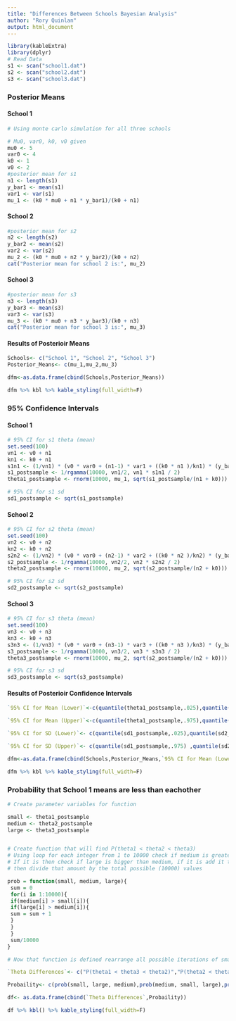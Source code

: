 ---
title: "Differences Between Schools Bayesian Analysis"
author: "Rory Quinlan"
output: html_document
---

```{r,warning=F,message=F}
library(kableExtra)
library(dplyr)
# Read Data
s1 <- scan("school1.dat")
s2 <- scan("school2.dat")
s3 <- scan("school3.dat")

```

### Posterior Means

#### School 1
```{r}
# Using monte carlo simulation for all three schools

# Mu0, var0, k0, v0 given
mu0 <- 5
var0 <- 4
k0 <- 1
v0 <- 2
#posterior mean for s1
n1 <- length(s1)
y_bar1 <- mean(s1)
var1 <- var(s1)
mu_1 <- (k0 * mu0 + n1 * y_bar1)/(k0 + n1)


```

#### School 2

```{r}
#posterior mean for s2
n2 <- length(s2)
y_bar2 <- mean(s2)
var2 <- var(s2)
mu_2 <- (k0 * mu0 + n2 * y_bar2)/(k0 + n2)
cat("Posterior mean for school 2 is:", mu_2)
```

#### School 3

```{r}
#posterior mean for s3
n3 <- length(s3)
y_bar3 <- mean(s3)
var3 <- var(s3)
mu_3 <- (k0 * mu0 + n3 * y_bar3)/(k0 + n3)
cat("Posterior mean for school 3 is:", mu_3)

```

#### Results of Posterioir Means
```{r}
Schools<- c("School 1", "School 2", "School 3")
Posterior_Means<- c(mu_1,mu_2,mu_3)

dfm<-as.data.frame(cbind(Schools,Posterior_Means))

dfm %>% kbl %>% kable_styling(full_width=F)

```

### 95% Confidence Intervals

#### School 1

```{r}
# 95% CI for s1 theta (mean)
set.seed(100)
vn1 <- v0 + n1 
kn1 <- k0 + n1
s1n1 <- (1/vn1) * (v0 * var0 + (n1-1) * var1 + ((k0 * n1 )/kn1) * (y_bar1 - mu0)^2 )
s1_postsample <- 1/rgamma(10000, vn1/2, vn1 * s1n1 / 2)
theta1_postsample <- rnorm(10000, mu_1, sqrt(s1_postsample/(n1 + k0)))
```

```{r}
# 95% CI for s1 sd
sd1_postsample <- sqrt(s1_postsample)

```


#### School 2

```{r}
# 95% CI for s2 theta (mean)
set.seed(100)
vn2 <- v0 + n2 
kn2 <- k0 + n2
s2n2 <- (1/vn2) * (v0 * var0 + (n2-1) * var2 + ((k0 * n2 )/kn2) * (y_bar2 - mu0)^2 )
s2_postsample <- 1/rgamma(10000, vn2/2, vn2 * s2n2 / 2)
theta2_postsample <- rnorm(10000, mu_2, sqrt(s2_postsample/(n2 + k0)))
```

```{r}
# 95% CI for s2 sd
sd2_postsample <- sqrt(s2_postsample)
```

#### School 3

```{r}
# 95% CI for s3 theta (mean)
set.seed(100)
vn3 <- v0 + n3 
kn3 <- k0 + n3
s3n3 <- (1/vn3) * (v0 * var0 + (n3-1) * var3 + ((k0 * n3 )/kn3) * (y_bar3 - mu0)^2 )
s3_postsample <- 1/rgamma(10000, vn3/2, vn3 * s3n3 / 2)
theta3_postsample <- rnorm(10000, mu_2, sqrt(s2_postsample/(n2 + k0)))
```

```{r}
# 95% CI for s3 sd
sd3_postsample <- sqrt(s3_postsample)

```

#### Results of Posterioir Confidence Intervals

```{r}
`95% CI for Mean (Lower)`<-c(quantile(theta1_postsample,.025),quantile(theta2_postsample,.025),quantile(theta3_postsample,.025))

`95% CI for Mean (Upper)`<-c(quantile(theta1_postsample,.975),quantile(theta2_postsample,.975),quantile(theta3_postsample,.975) )

`95% CI for SD (Lower)`<- c(quantile(sd1_postsample,.025),quantile(sd2_postsample,.025),quantile(sd3_postsample,.025))

`95% CI for SD (Upper)`<- c(quantile(sd1_postsample,.975) ,quantile(sd2_postsample,.975),quantile(sd3_postsample,.975))


```

```{r}
dfm<-as.data.frame(cbind(Schools,Posterior_Means,`95% CI for Mean (Lower)`,`95% CI for Mean (Upper)`,`95% CI for SD (Lower)`, `95% CI for SD (Upper)`))

dfm %>% kbl %>% kable_styling(full_width=F)
```

### Probability that School 1 means are less than eachother

```{r}
# Create parameter variables for function

small <- theta1_postsample
medium <- theta2_postsample
large <- theta3_postsample


# Create function that will find P(theta1 < theta2 < theta3)
# Using loop for each integer from 1 to 10000 check if medium is greater than small
# If it is then check if large is bigger than medium, if it is add it to sum variable
# then divide that amount by the total possible (10000) values

prob = function(small, medium, large){
 sum = 0
 for(i in 1:10000){
 if(medium[i] > small[i]){
 if(large[i] > medium[i]){
 sum = sum + 1
 }
 }
 }
 sum/10000
}

```


```{r}

# Now that function is defined rearrange all possible iterations of small, medium, large which is 3! or 6 possibilities

`Theta Differences`<- c("P(theta1 < theta3 < theta2)","P(theta2 < theta1 < theta3)","P(theta2 < theta3 < theta1)","P(theta3 < theta2 < theta1)","P(theta3 < theta1 < theta2)","P(theta1 < theta2 < theta3)")

Probaility<- c(prob(small, large, medium),prob(medium, small, large),prob(medium, large, small),prob(large, medium, small),prob(large, small, medium),prob(small, medium, large))

df<- as.data.frame(cbind(`Theta Differences`,Probaility))

df %>% kbl() %>% kable_styling(full_width=F)
```

